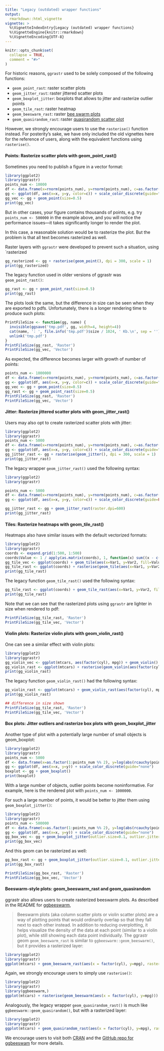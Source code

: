 ```yaml
---
title: "Legacy (outdated) wrapper functions"
output: 
  rmarkdown::html_vignette
vignette: >
  %\VignetteIndexEntry{Legacy (outdated) wrapper functions}
  %\VignetteEngine{knitr::rmarkdown}
  %\VignetteEncoding{UTF-8}
---
```


```r
knitr::opts_chunk$set(
  collapse = TRUE,
  comment = "#>"
)
```

For historic reasons, `ggrastr` used to be solely composed of the following functions:

* `geom_point_rast`: raster scatter plots
* `geom_jitter_rast`: raster jittered scatter plots
* `geom_boxplot_jitter`: boxplots that allows to jitter and rasterize outlier points
* `geom_tile_rast`: raster heatmap
* `geom_beeswarm_rast`: raster [bee swarm plots](https://github.com/eclarke/ggbeeswarm#geom_beeswarm)
* `geom_quasirandom_rast`: raster [quasirandom scatter plot](https://github.com/eclarke/ggbeeswarm#geom_quasirandom)


However, we strongly encourage users to use the `rasterise()` function instead. For posterity's sake, we have only included the old vignettes here for the reference of users, along with the equivalent functions using `rasterise()`.



#### Points: Rasterize scatter plots with geom_point_rast()


Sometimes you need to publish a figure in a vector format:

```r
library(ggplot2)
library(ggrastr)
points_num <- 10000
df <- data.frame(x=rnorm(points_num), y=rnorm(points_num), c=as.factor(1:points_num %% 2))
gg <- ggplot(df, aes(x=x, y=y, color=c)) + scale_color_discrete(guide="none")
gg_vec <- gg + geom_point(size=0.5)
print(gg_vec)
```

But in other cases, your figure contains thousands of points, e.g. try `points_num <- 500000` in the example above, and you will notice the performance issues---it takes significantly longer to render the plot.

In this case, a reasonable solution would be to rasterize the plot. But the problem is that all text becomes rasterized as well.

Raster layers with `ggrastr` were developed to prevent such a situation, using `rasterized


```r
gg_rasterized <- gg + rasterise(geom_point(), dpi = 300, scale = 1)
print(gg_rasterized)
```

The legacy function used in older versions of ggrastr was `geom_point_rast()`:

```r
gg_rast <- gg + geom_point_rast(size=0.5)
print(gg_rast)
```



The plots look the same, but the difference in size can be seen when they are exported to pdfs. Unfortunately, there is a longer rendering time to produce such plots:
```r
PrintFileSize <- function(gg, name) {
  invisible(ggsave('tmp.pdf', gg, width=4, height=4))
  cat(name, ': ', file.info('tmp.pdf')$size / 1024, ' Kb.\n', sep = '')
  unlink('tmp.pdf')
}
PrintFileSize(gg_rast, 'Raster')
PrintFileSize(gg_vec, 'Vector')
```



As expected, the difference becomes larger with growth of number of points:
```r
points_num <- 1000000
df <- data.frame(x=rnorm(points_num), y=rnorm(points_num), c=as.factor(1:points_num %% 2))
gg <- ggplot(df, aes(x=x, y=y, color=c)) + scale_color_discrete(guide="none")
gg_vec <- gg + geom_point(size=0.5)
gg_rast <- gg + geom_point_rast(size=0.5)
PrintFileSize(gg_rast, 'Raster')
PrintFileSize(gg_vec, 'Vector')
```




#### Jitter: Rasterize jittered scatter plots with geom_jitter_rast()

Users may also opt to create rasterized scatter plots with jitter:

```r
library(ggplot2)
library(ggrastr)
points_num <- 5000 
df <- data.frame(x=rnorm(points_num), y=rnorm(points_num), c=as.factor(1:points_num %% 2))
gg <- ggplot(df, aes(x=x, y=y, color=c)) + scale_color_discrete(guide="none")
gg_jitter_rast <- gg + rasterise(geom_jitter(), dpi = 300, scale = 1)
print(gg_jitter_rast)
```



The legacy wrapper `geom_jitter_rast()` used the following syntax:

```r
library(ggplot2)
library(ggrastr)

points_num <- 5000 
df <- data.frame(x=rnorm(points_num), y=rnorm(points_num), c=as.factor(1:points_num %% 2))
gg <- ggplot(df, aes(x=x, y=y, color=c)) + scale_color_discrete(guide=FALSE)

gg_jitter_rast <- gg + geom_jitter_rast(raster.dpi=600)
print(gg_jitter_rast)
```




#### Tiles: Rasterize heatmaps with geom_tile_rast()

Heatmaps also have similar issues with the default vectorized formats:


```r
library(ggplot2)
library(ggrastr)
coords <- expand.grid(1:500, 1:500)
coords$Value <- 1 / apply(as.matrix(coords), 1, function(x) sum((x - c(50, 50))^2)^0.01)
gg_tile_vec <- ggplot(coords) + geom_tile(aes(x=Var1, y=Var2, fill=Value))
gg_tile_rast <- ggplot(coords) + rasterise(geom_tile(aes(x=Var1, y=Var2, fill=Value)), dpi = 300, scale = 1)
print(gg_tile_rast)
```


The legacy function `geom_tile_rast()` used the following syntax:

```r
gg_tile_rast <- ggplot(coords) + geom_tile_rast(aes(x=Var1, y=Var2, fill=Value))
print(gg_tile_rast)
```


Note that we can see that the rasterized plots using `ggrastr` are lighter in size when rendered to pdf:

```r
PrintFileSize(gg_tile_rast, 'Raster')
PrintFileSize(gg_tile_vec, 'Vector')
```



#### Violin plots: Rasterize violin plots with geom_violin_rast()

One can see a similar effect with violin plots:

```r
library(ggplot2)
library(ggrastr)
gg_violin_vec <- ggplot(mtcars, aes(factor(cyl), mpg)) + geom_violin()
gg_violin_rast <- ggplot(mtcars) + rasterise(geom_violin(aes(factor(cyl), mpg)))
print(gg_violin_rast)
```


The legacy function `geom_violin_rast()` had the following syntax:

```r
gg_violin_rast <- ggplot(mtcars) + geom_violin_rast(aes(factor(cyl), mpg))
print(gg_violin_rast)
```


```r
## difference in size shown
PrintFileSize(gg_tile_rast, 'Raster')
PrintFileSize(gg_tile_vec, 'Vector')
```



#### Box plots: Jitter outliers and rasterize box plots with geom_boxplot_jitter

Another type of plot with a potentially large number of small objects is geom_boxplot:
```r
library(ggplot2)
library(ggrastr)
points_num <- 5000
df <- data.frame(x=as.factor(1:points_num %% 2), y=log(abs(rcauchy(points_num))))
gg <- ggplot(df, aes(x=x, y=y)) + scale_color_discrete(guide="none")
boxplot <- gg + geom_boxplot()
print(boxplot)
```


With a large number of objects, outlier points become noninformative. For example, here is the rendered plot with `points_num <- 1000000`.



For such a large number of points, it would be better to jitter them using `geom_boxplot_jitter()`:
```r
library(ggplot2)
library(ggrastr)
points_num <- 500000
df <- data.frame(x=as.factor(1:points_num %% 2), y=log(abs(rcauchy(points_num))))
gg <- ggplot(df, aes(x=x, y=y)) + scale_color_discrete(guide="none")
gg_box_vec <- gg + geom_boxplot_jitter(outlier.size=0.1, outlier.jitter.width=0.3, outlier.alpha=0.5)
print(gg_box_vec)
```

And this geom can be rasterized as well:
```r
gg_box_rast <- gg + geom_boxplot_jitter(outlier.size=0.1, outlier.jitter.width=0.3, outlier.alpha=0.5, raster.dpi=200)
print(gg_box_rast)
```


```r
PrintFileSize(gg_box_rast, 'Raster')
PrintFileSize(gg_box_vec, 'Vector')
```


#### Beeswarm-style plots: geom_beeswarm_rast and geom_quasirandom

ggrastr also allows users to create rasterized beeswarm plots. As described in the README for [ggbeeswarm](https://github.com/eclarke/ggbeeswarm), 

> Beeswarm plots (aka column scatter plots or violin scatter plots) are a way of plotting points that would ordinarily overlap so that they fall next to each other instead. In addition to reducing overplotting, it helps visualize the density of the data at each point (similar to a violin plot), while still showing each data point individually.
The ggrastr geom `geom_beeswarm_rast` is similar to `ggbeeswarm::geom_beeswarm()`, but it provides a rasterized layer:

```r
library(ggplot2)
library(ggrastr)
ggplot(mtcars) + geom_beeswarm_rast(aes(x = factor(cyl), y=mpg), raster.dpi=600, cex=1.5)
```

Again, we strongly encourage users to simply use `rasterise()`:


```r
library(ggplot2)
library(ggrastr)
library(ggbeeswarm,)
ggplot(mtcars) + rasterise(geom_beeswarm(aes(x = factor(cyl), y=mpg)))
```


Analogously, the legacy wrapper `geom_quasirandom_rast()` is much like `ggbeeswarm::geom_quasirandom()`, but with a rasterized layer:

```r
library(ggplot2)
library(ggrastr)
ggplot(mtcars) + geom_quasirandom_rast(aes(x = factor(cyl), y=mpg), raster.dpi=600)
```

We encourage users to visit both [CRAN](https://CRAN.R-project.org/package=ggbeeswarm) and the [GitHub repo for ggbeeswam](https://github.com/eclarke/ggbeeswarm) for more details.






